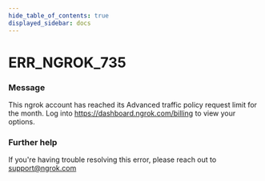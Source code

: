 ```yaml
---
hide_table_of_contents: true
displayed_sidebar: docs
---
```



# ERR_NGROK_735

### Message

This ngrok account has reached its Advanced traffic policy request limit for the month. Log into https://dashboard.ngrok.com/billing to view your options.

<ErrorDetails error="err_ngrok_735" />

### Further help

If you're having trouble resolving this error, please reach out to [support@ngrok.com](mailto:support@ngrok.com?subject=Help%20with%20ERR_NGROK_735)
